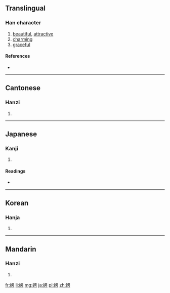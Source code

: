 ==Translingual==

===Han character===
{{Han char|rn=38|rad=女|as=07|sn=10|four=4542<sub>7</sub>|canj=女中田尸 (VLWS)|ids=⿰[[女]][[甹]]}}

# [[beautiful]], [[attractive]]
# [[charming]]
# [[graceful]]

====References====
* {{Han ref|kx=0261.360|dkj=06282|dj=0528.160|hdz=21051.100|uh=5A09|ud=23049|bh=AE5C|bd=44636}}

----

==Cantonese==

===Hanzi===
{{yue-hanzi|jyut=|y=ping1}}

# {{defn|lang=yue|sort=女07}}

----

==Japanese==

===Kanji===
{{ja-kanji|grade=|rs=女07}}

# {{defn|lang=ja|sort=女07}}

====Readings====
* {{ja-readings|on=[[へい]] (hei), [[ほう]] (hō)|kun=[[とう]] (tou)}}

----

==Korean==

===Hanja===
{{ko-hanja|hangeul=빙|rv=bing|mr=ping}}

# {{defn|lang=ko|sort=女07}}

----

==Mandarin==

===Hanzi===
{{cmn-hanzi|pin=[[pīng]] ([[ping1]]), [[xiē]] ([[xie1]])|wg=p'ing<sup>1</sup>, hsieh<sup>1</sup>}}

# {{defn|lang=cmn|sort=女07}}

[[fr:娉]]
[[li:娉]]
[[mg:娉]]
[[ja:娉]]
[[pl:娉]]
[[zh:娉]]